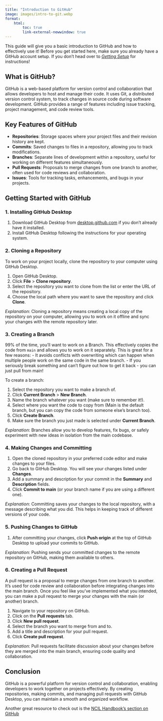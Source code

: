 ```yaml
---
title: "Introduction to GitHub"
image: images/intro-to-git.webp
format: 
    html:
        toc: true
        link-external-newwindow: true
---
```


This guide will give you a basic introduction to GitHub and how to effectively use it!
Before you get started here, make sure you already have a GitHub account setup. If you don't head over to [*Getting Setup*](getting_setup.qmd) for instructions!

## What is GitHub?

GitHub is a web-based platform for version control and collaboration that allows developers to host and manage their code. It uses Git, a distributed version control system, to track changes in source code during software development. GitHub provides a range of features including issue tracking, project management, and code review tools.

## Key Features of GitHub

- <span class='highlight1'>**Repositories**</span>: Storage spaces where your project files and their revision history are kept.
- <span class='highlight1'>**Commits**</span>: Saved changes to files in a repository, allowing you to track modifications.
- <span class='highlight1'>**Branches**</span>: Separate lines of development within a repository, useful for working on different features simultaneously.
- <span class='highlight1'>**Pull Requests**</span>: Proposals to merge changes from one branch to another, often used for code reviews and collaboration.
- <span class='highlight1'>**Issues**</span>: Tools for tracking tasks, enhancements, and bugs in your projects.

## Getting Started with GitHub

### 1. Installing GitHub Desktop

1. Download GitHub Desktop from [desktop.github.com](https://desktop.github.com){target="_blank"} if you don't already have it installed.
2. Install GitHub Desktop following the instructions for your operating system.

### 2. Cloning a Repository

To work on your project locally, clone the repository to your computer using GitHub Desktop.

1. Open GitHub Desktop.
2. Click **File** > **Clone repository**.
3. Select the repository you want to clone from the list or enter the URL of the repository.
4. Choose the local path where you want to save the repository and click **Clone**.

*Explanation*: Cloning a repository means creating a local copy of the repository on your computer, allowing you to work on it offline and sync your changes with the remote repository later.

### 3. Creating a Branch

99% of the time, you'll want to work on a Branch. This effectively copies the code from `main` and allows you to work on it separately. This is great for a few reasons:
- It avoids conflicts with overwriting which can happen when multiple people work on the same code in the same branch.
- If you seriously break something and can't figure out how to get it back - you can just pull from main!

To create a branch:

1. Select the repository you want to make a branch of.
2. Click **Current Branch** > **New Branch**.
3. Name the branch whatever you want (make sure to remember it!).
4. Select where you want the code to copy from (Main is the default branch, but you can copy the code from someone else's branch too).
5. Click **Create Branch**.
6. Make sure the branch you just made is selected under **Current Branch**.

*Explanation*: Branches allow you to develop features, fix bugs, or safely experiment with new ideas in isolation from the main codebase.

### 4. Making Changes and Committing

1. Open the cloned repository in your preferred code editor and make changes to your files.
2. Go back to GitHub Desktop. You will see your changes listed under **Changes**.
3. Add a summary and description for your commit in the **Summary** and **Description** fields.
4. Click **Commit to main** (or your branch name if you are using a different one).

*Explanation*: Committing saves your changes to the local repository, with a message describing what you did. This helps in keeping track of different versions of your code.

### 5. Pushing Changes to GitHub

1. After committing your changes, click **Push origin** at the top of GitHub Desktop to upload your commits to GitHub.

*Explanation*: Pushing sends your committed changes to the remote repository on GitHub, making them available to others.

### 6. Creating a Pull Request

A pull request is a proposal to merge changes from one branch to another. It's used for code review and collaboration before integrating changes into the main branch. Once you feel like you've implemented what you intended, you can make a pull request to merge your changes with the main (or another) branch.

1. Navigate to your repository on GitHub.
2. Click on the **Pull requests** tab.
3. Click **New pull request**.
4. Select the branch you want to merge from and to.
5. Add a title and description for your pull request.
6. Click **Create pull request**.

*Explanation*: Pull requests facilitate discussion about your changes before they are merged into the main branch, ensuring code quality and collaboration.

## Conclusion

GitHub is a powerful platform for version control and collaboration, enabling developers to work together on projects effectively. By creating repositories, making commits, and managing pull requests with GitHub Desktop, you can maintain a smooth and organized workflow.

Another great resource to check out is the [NCIL Handbook's section on GitHub](https://neurocognitive-imaging-lab.gitbook.io/ncil-lab-handbook/4KX9BrRxON7flu3dJyRM/computer-stuff/data-management/github){target="_blank"}


